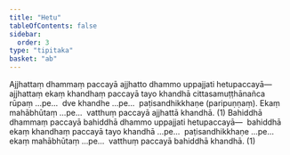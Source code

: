 ```yaml
---
title: "Hetu"
tableOfContents: false
sidebar:
  order: 3
type: "tipitaka"
basket: "ab"
---
```



<DynamicBreadcrumb />

<Division number="18">

<Paragraph number="2794">
Ajjhattaṃ dhammaṃ paccayā ajjhatto dhammo uppajjati hetupaccayā—  ajjhattaṃ ekaṃ khandhaṃ paccayā tayo khandhā cittasamuṭṭhānañca rūpaṃ …pe…  dve khandhe …pe…  paṭisandhikkhaṇe (paripuṇṇaṃ). Ekaṃ mahābhūtaṃ …pe…  vatthuṃ paccayā ajjhattā khandhā. (1)
</Paragraph>

<Paragraph number="2795">
Bahiddhā dhammaṃ paccayā bahiddhā dhammo uppajjati hetupaccayā—  bahiddhā ekaṃ khandhaṃ paccayā tayo khandhā …pe…  paṭisandhikkhaṇe …pe…  ekaṃ mahābhūtaṃ …pe…  vatthuṃ paccayā bahiddhā khandhā. (1)
</Paragraph>
</Division>